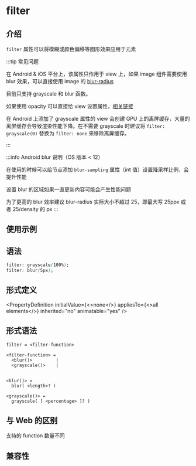 # filter

## 介绍

`filter` 属性可以将模糊或颜色偏移等图形效果应用于元素

:::tip 常见问题

在 Android & iOS 平台上，该属性只作用于 view 上，如果 image 组件需要使用 blur 效果，可以直接使用 image 的 [blur-radius](api/elements/built-in/image.mdx#blur-radius)

目前只支持 grayscale 和 blur 函数。

如果使用 opacity 可以直接给 view 设置属性，[相关链接](./opacity.mdx)

在 Android 上添加了 grayscale 属性的 view 会创建 GPU 上的离屏缓存，大量的离屏缓存会导致渲染性能下降。在不需要 grayscale 时建议将 `filter: grayscale(0)` 替换为 `filter: none` 来移除离屏缓存。

:::

:::info Android blur 说明（OS 版本 \< 12）

在使用的时候可以给节点添加 `blur-sampling` 属性（int 值）设置降采样比例，会提升性能

设置 blur 的区域如果一直更新内容可能会产生性能问题

为了更高的 blur 效率建议 blur-radius 实际大小不超过 25，即最大写 25ppx 或者 25/density 的 px
:::

## 使用示例


<Go
  example="css-api"
  entry="src/filter"
  defaultFile="src/filter/App.tsx"
  img="/assets/doc/css/filter.jpg"
  defaultEntryFile="dist/filter.lynx.bundle"
  entry="src/filter"
/>

## 语法

```css
filter: grayscale(100%);
filter: blur(5px);
```

## 形式定义


<PropertyDefinition
  initialValue={<>none</>}
  appliesTo={<>all elements</>}
  inherited="no"
  animatable="yes"
/>

## 形式语法

```
filter = <filter-function>

<filter-function> =
  <blur()>         |
  <grayscale()>    |


<blur()> =
  blur( <length>? )

<grayscale()> =
  grayscale( [ <percentage> ]? )

```

## 与 Web 的区别

支持的 function 数量不同

## 兼容性


<LegacyCompatTable metadata="css/properties/filter" />
